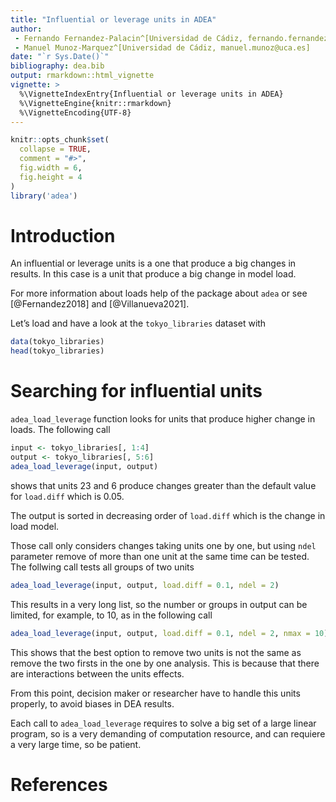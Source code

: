 ```yaml
---
title: "Influential or leverage units in ADEA"
author: 
 - Fernando Fernandez-Palacin^[Universidad de Cádiz, fernando.fernandez@uca.es]
 - Manuel Munoz-Marquez^[Universidad de Cádiz, manuel.munoz@uca.es]
date: "`r Sys.Date()`"
bibliography: dea.bib
output: rmarkdown::html_vignette
vignette: >
  %\VignetteIndexEntry{Influential or leverage units in ADEA}
  %\VignetteEngine{knitr::rmarkdown}
  %\VignetteEncoding{UTF-8}
---
```


```r
knitr::opts_chunk$set(
  collapse = TRUE,
  comment = "#>",
  fig.width = 6,
  fig.height = 4
)
library('adea')
```

# Introduction

An influential or leverage units is a one that produce a big changes in results.
In this case is a unit that produce a big change in model load.

For more information about loads help of the package about `adea` or see [@Fernandez2018] and [@Villanueva2021].

Let's load and have a look at the `tokyo_libraries` dataset with
```r
data(tokyo_libraries)
head(tokyo_libraries)
```

# Searching for influential units

`adea_load_leverage` function looks for units that produce higher change in loads.
The following call
```r
input <- tokyo_libraries[, 1:4]
output <- tokyo_libraries[, 5:6]
adea_load_leverage(input, output)
```
shows that units 23 and 6 produce changes greater than the default value for `load.diff` which is 0.05.

The output is sorted in decreasing order of `load.diff` which is the change in load model.

Those call only considers changes taking units one by one, but using `ndel` parameter remove of more than one unit at the same time can be tested.
The follwing call tests all groups of two units
```r
adea_load_leverage(input, output, load.diff = 0.1, ndel = 2)
```
This results in a very long list, so the number or groups in output can be limited, for example, to 10, as in the following call
```r
adea_load_leverage(input, output, load.diff = 0.1, ndel = 2, nmax = 10)
```

This shows that the best option to remove two units is not the same as remove the two firsts in the one by one analysis.
This is because that there are interactions between the units effects.

From this point, decision maker or researcher have to handle this units properly, to avoid biases in DEA results.

Each call to `adea_load_leverage` requires to solve a big set of a large linear program, so is a very demanding of computation resource, and can requiere a very large time, so be patient.

# References